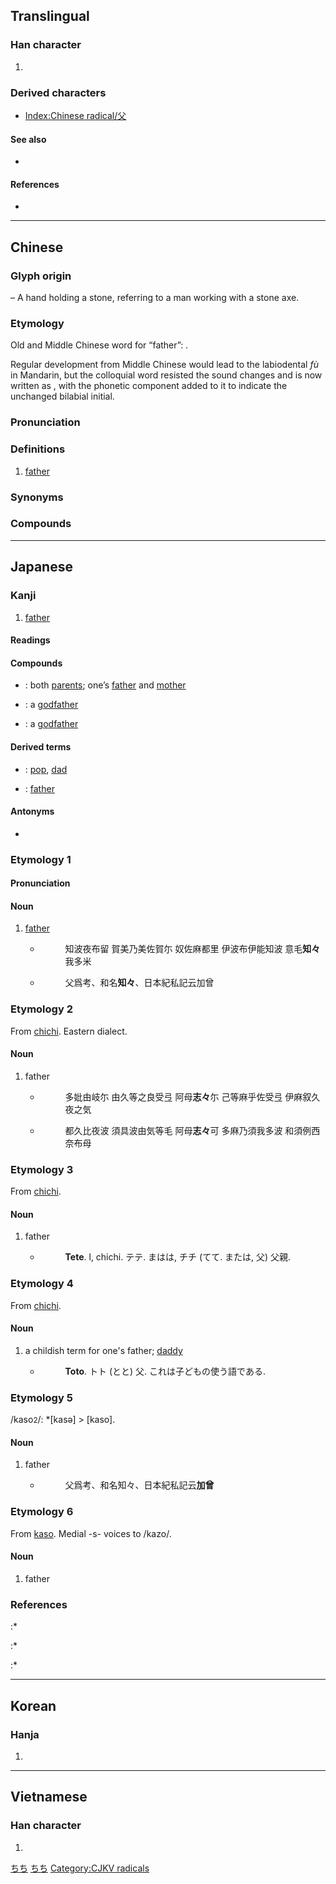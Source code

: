 {{character info/new}}
{{also|乂}}
==Translingual==
{{stroke order|type=animate}}

===Han character===
{{Han char|rn=88|rad=父|as=00|sn=4|four=80400|canj=CK}}

# {{mul-kangxi radical-def}}

===Derived characters===
* [[Index:Chinese radical/父]]

====See also====
* {{l|mul|交}} <!-- unrelated, but graphically similar -->

====References====
* {{Han ref|kx=0690.010|dkj=19721|dj=1103.010|hdz=32039.010|uh=7236|ud=29238|bh=A4F7|bd=42231}}

----

==Chinese==
{{zh-forms}}

===Glyph origin===
{{Han etyl}}
{{liushu|p}} – A hand holding a stone, referring to a man working with a stone axe.

===Etymology===
Old and Middle Chinese word for “father”: {{och-l|父}}.

Regular development from Middle Chinese would lead to the labiodental ''fù'' in Mandarin, but the colloquial word resisted the sound changes and is now written as {{zh-l|爸}}, with the {{zh-l|巴}} phonetic component added to it to indicate the unchanged bilabial initial.

===Pronunciation===
{{zh-pron
|m=fù
|c=fu2,fu6
|h=pfs=fù
|mn=qz:hǔ/tw,xm,zz:hū/twv:hú
|w=3vu
|x=
|mc=y
|oc=y
|cat=n
}}

===Definitions===
{{zh-hanzi}}

# [[father]]

===Synonyms===
{{zh-dial|爸爸}}

===Compounds===
{{zh-der|丁父憂|世父|主父|乃父|亞父|亡父|人父|仲父|伯夷父|伯父|假父|傅父|傖父|先父|再生父母|冶父|博父國|叔父|古公亶父|召父杜母|君父|嗣父母|嚴父|國父|壤父|外父|外祖父|大父|天父|夸父|夸父逐日|姑父|姨父|子承父業|子為父隱|孔父嘉|季父|宣父|家父|寄父|尼父|岳父|巢父|師父|幹父之蠱|後父|從父|恩同父母|慈父|慶父|戀父情結|教父|教父哲學|是父是子|曾祖父|朴父|桂父|梁父吟|樸父|江東父老|漁父|父債子還|父兄|父喪|父嚴子孝|父執|父執輩|父天母地|父子|父子兵|父子同牝|父子天性|父慈子孝|父析子荷|父業|父權|父母|父母之命|父母之邦|父母國|父母子女|父母官|父母恩勤|父母雙亡|父母骨肉|父為子隱|父精母血|父系|父系制度|父老|父臺|父親|父親節|父輩|父黨|猶父|王父|生父|田父之獲|異父|相父|祈父|祖父|神父|緹縈救父|繼父|義父|老師父|老父|舅父|衣食父母|親生父母|認賊作父|諸父|賣身葬父|造父|重生父母|阿父|顯父|養父|養身父母}}

----

==Japanese==

===Kanji===
{{ja-kanji|grade=2|rs=父00}}

# [[father]]

====Readings====
{{ja-readings
|goon=ぶ, ふ
|kanon=ふ
|kanyoon=ほ
|kun=ちち-, とう, とと
}}

====Compounds====
{{der-top|Compounds}}
* {{ja-r|父母|ふぼ}}: both [[parents]]; one’s [[father]] and [[mother]]
* {{ja-r|教父|きょうふ}}: a [[godfather]]
{{der-mid}}
* {{ja-r|代父|だいふ}}: a [[godfather]]
{{der-bottom}}

====Derived terms====
{{der-top}}
* {{ja-r|父ちゃん|とうちゃん}}: {{qualifier|term of endearment}} [[pop]], [[dad]]
{{der-mid}}
* {{ja-r|お父さん|おとうさん}}: [[father]]
{{der-bottom}}

====Antonyms====
* {{l|ja|母}}

===Etymology 1===
{{ja-kanjitab|ちち|yomi=k}}

====Pronunciation====
{{ja-pron|yomi=k|ちち|acc=2|dev=1|acc_ref=DJR,NHK|acc2=1|acc2_ref=DJR,NHK}}

====Noun====
{{ja-noun|ちち}}

# [[father]]
#* {{RQ:Man'yōshū|20|4402}}
#*: 知波夜布留 賀美乃美佐賀尓 奴佐麻都里 伊波布伊能知波 意毛'''知々'''我多米
#* {{RQ:Wamyō Ruijushō|1|115}}
#*: 父爲考、和名'''知々'''、日本紀私記云加曾

===Etymology 2===
From [[父|chichi]]. Eastern dialect.

====Noun====
{{ja-noun|しし}}

# father
#* {{RQ:Man'yōshū|20|4376}}
#*: 多妣由岐尓 由久等之良受弖 阿母'''志々'''尓 己等麻乎佐受弖 伊麻叙久夜之気
#* {{RQ:Man'yōshū|20|4378}}
#*: 都久比夜波 須具波由気等毛 阿母'''志々'''可 多麻乃須我多波 和須例西奈布母

===Etymology 3===
From [[父|chichi]].

====Noun====
{{ja-noun|てて}}

# father
#* {{RQ:Nippo Jisho|649}}
#*: '''Tete'''. l, chichi. テテ. まはは, チチ (てて. または, 父) 父親.

===Etymology 4===
From [[父|chichi]].

====Noun====
{{ja-noun|とと}}

# a childish term for one's father; [[daddy]]
#* {{RQ:Nippo Jisho|670}}
#*: '''Toto'''. トト (とと) 父. これは子どもの使う語である.

===Etymology 5===
/kaso<small>2</small>/: *[kasə] > [kaso].

====Noun====
{{ja-noun|かそ}}

# father
#* {{RQ:Wamyō Ruijushō|1|115}}
#*: 父爲考、和名知々、日本紀私記云'''加曾'''

===Etymology 6===
From [[父|kaso]]. Medial -s- voices to /kazo/.

====Noun====
{{ja-noun|かぞ}}

# father

===References===
<references/>
:* {{R:Nippo Jisho}}
:* {{R:Wamyō Ruijushō}}
:* {{R:Man'yōshū 4}}

[[Category:Japanese basic words|ちち]]
[[Category:ja:Family|ちち]]

----

==Korean==

===Hanja===
{{ko-hanja|hangeul=[[부]], [[보]]|rv=bu, bo|mr=pu, po|y=pu, po|eumhun=[[아비]], [[자]]|ehrv=abi, ja|ehmr=abi, cha|ehy=api, ca}}

# {{defn|lang=ko|sort=父00}}

----

==Vietnamese==

===Han character===
{{vi-hantu|[[phụ]], [[bố]]|rs=父00}}

# {{defn|lang=vi|sort=父00}}

[[Category:CJKV radicals]]